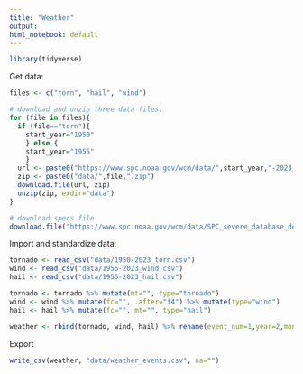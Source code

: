 ```yaml
---
title: "Weather"
output: 
html_notebook: default
---
```


```r
library(tidyverse)
```


Get data:
```r
files <- c("torn", "hail", "wind")

# download and unzip three data files:
for (file in files){
  if (file=="torn"){
    start_year="1950"
    } else {
    start_year="1955"
    }
  url <- paste0("https://www.spc.noaa.gov/wcm/data/",start_year,"-2023_",file,".csv.zip")
  zip <- paste0("data/",file,".zip")
  download.file(url, zip)
  unzip(zip, exdir="data")
}

# download specs file
download.file("https://www.spc.noaa.gov/wcm/data/SPC_severe_database_description.pdf", "docs/SPC_severe_database_description.pdf")

```

Import and standardize data:
```r
tornado <- read_csv("data/1950-2023_torn.csv")
wind <- read_csv("data/1955-2023_wind.csv")
hail <- read_csv("data/1955-2023_hail.csv")

tornado <- tornado %>% mutate(mt="", type="tornado")
wind <- wind %>% mutate(fc="", .after="f4") %>% mutate(type="wind")
hail <- hail %>% mutate(fc="", mt="", type="hail")

weather <- rbind(tornado, wind, hail) %>% rename(event_num=1,year=2,month=3,day=4,timezone=7,state=8,fips=9,state_n=10,magnitude=11,injuries=12,fatalities=13,prop_loss=14,crop_loss=15,start_lat=16,end_lat=17,start_lon=18,end_lon=19,length_miles=20,width_yards=21,num_of_states=22,num_state=23,segment=24,cnty1_fips=25,cnty2_fips=26,cnty3_fips=27,cnty4_fips=28,fscale_change=29,magnitude_type=30)

```


Export
```r
write_csv(weather, "data/weather_events.csv", na="")
```



